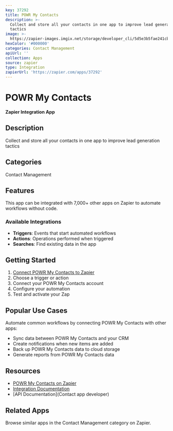 ```yaml
---
key: 37292
title: POWR My Contacts
description: >-
  Collect and store all your contacts in one app to improve lead generation
  tactics
image: >-
  https://zapier-images.imgix.net/storage/developer_cli/5d5e3b5fae241cb3f591189cc757f189_3.png?auto=format%2Ccompress&ixlib=python-3.0.0&q=50
hexColor: '#000000'
categories: Contact Management
apiUrl: ''
collection: Apps
source: zapier
type: Integration
zapierUrl: 'https://zapier.com/apps/37292'
---
```

# POWR My Contacts

**Zapier Integration App**

## Description

Collect and store all your contacts in one app to improve lead generation tactics

## Categories

Contact Management

## Features

This app can be integrated with 7,000+ other apps on Zapier to automate workflows without code.

### Available Integrations

- **Triggers**: Events that start automated workflows
- **Actions**: Operations performed when triggered
- **Searches**: Find existing data in the app

## Getting Started

1. [Connect POWR My Contacts to Zapier](https://zapier.com/apps/37292)
2. Choose a trigger or action
3. Connect your POWR My Contacts account
4. Configure your automation
5. Test and activate your Zap

## Popular Use Cases

Automate common workflows by connecting POWR My Contacts with other apps:

- Sync data between POWR My Contacts and your CRM
- Create notifications when new items are added
- Back up POWR My Contacts data to cloud storage
- Generate reports from POWR My Contacts data

## Resources

- [POWR My Contacts on Zapier](https://zapier.com/apps/37292)
- [Integration Documentation](https://zapier.com/apps/37292/integrations)
- [API Documentation](Contact app developer)

## Related Apps

Browse similar apps in the Contact Management category on Zapier.
